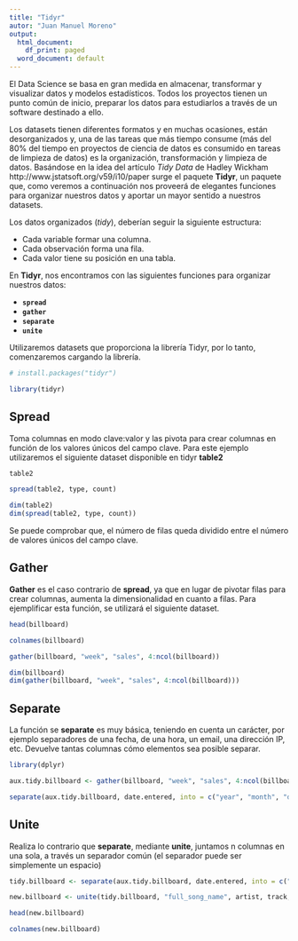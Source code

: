 ```yaml
---
title: "Tidyr"
autor: "Juan Manuel Moreno"
output:
  html_document:
    df_print: paged
  word_document: default
---
```


El Data Science se basa en gran medida en almacenar, transformar y visualizar datos y modelos estadísticos. Todos los proyectos tienen un punto común de inicio, preparar los datos para estudiarlos a través de un software destinado a ello. 

Los datasets tienen diferentes formatos y en muchas ocasiones, están desorganizados y, una de las tareas que más tiempo consume (más del 80% del tiempo en proyectos de ciencia de datos es consumido en tareas de limpieza de datos) es la organización, transformación y limpieza de datos. Basándose en la idea del artículo *Tidy Data* de Hadley Wickham http://www.jstatsoft.org/v59/i10/paper surge el paquete **Tidyr**, un paquete que, como veremos a continuación nos proveerá de elegantes funciones para organizar nuestros datos y aportar un mayor sentido a nuestros datasets.

Los datos organizados (*tidy*), deberían seguir la siguiente estructura:

* Cada variable formar una columna.
* Cada observación forma una fila.
* Cada valor tiene su posición en una tabla.

En **Tidyr**, nos encontramos con las siguientes funciones para organizar nuestros datos:

* **`spread`**
* **`gather`**
* **`separate`**
* **`unite`**

Utilizaremos datasets que proporciona la librería Tidyr, por lo tanto, comenzaremos cargando la librería.

```r
# install.packages("tidyr")

library(tidyr)
```

## Spread

Toma columnas en modo clave:valor y las pivota para crear columnas en función de los valores únicos del campo clave. Para este ejemplo utilizaremos el siguiente dataset disponible en tidyr **table2**

```r
table2
```

```r
spread(table2, type, count)
```

```r
dim(table2)
dim(spread(table2, type, count))
```

Se puede comprobar que, el número de filas queda dividido entre el número de valores únicos del campo clave.

## Gather

**Gather** es el caso contrario de **spread**, ya que en lugar de pivotar filas para crear columnas, aumenta la dimensionalidad en cuanto a filas. Para ejemplificar esta función, se utilizará el siguiente dataset.

```r
head(billboard)
```
```r
colnames(billboard)
```



```r
gather(billboard, "week", "sales", 4:ncol(billboard))
```
```r
dim(billboard)
dim(gather(billboard, "week", "sales", 4:ncol(billboard)))
```

## Separate

La función se **separate** es muy básica, teniendo en cuenta un carácter, por ejemplo separadores de una fecha, de una hora, un email, una dirección IP, etc. Devuelve tantas columnas cómo elementos sea posible separar.

```r
library(dplyr)

aux.tidy.billboard <- gather(billboard, "week", "sales", 4:ncol(billboard))

separate(aux.tidy.billboard, date.entered, into = c("year", "month", "day"), sep = "-") %>% head()
```

## Unite

Realiza lo contrario que **separate**, mediante **unite**, juntamos n columnas en una sola, a través un separador común (el separador puede ser simplemente un espacio)

```r
tidy.billboard <- separate(aux.tidy.billboard, date.entered, into = c("year", "month", "day"), sep = "-")

new.billboard <- unite(tidy.billboard, "full_song_name", artist, track, sep = ' - ')
```
```r
head(new.billboard)
```
```r
colnames(new.billboard)
```




